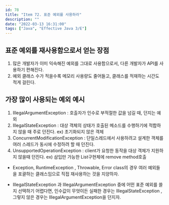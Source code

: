 ```yaml
---
id: 78
title: "Item 72. 표준 예외를 사용하라"
description: ""
date: "2022-03-13 16:31:00"
tags: ["Java", "Effective Java 3/E"]
---
```

## 표준 예외를 재사용함으로서 얻는 장점 

1. 많은 개발자가 이미 익숙해진 예외를 그대로 사용함으로서, 다른 개발자가 API를 사용하기 편해진다.
2. 예외 클래스 수가 적을수록 메모리 사용량도 줄어들고, 클래스를 적재하는 시간도 적게 걸린다. 

## 가장 많이 사용되는 예외 예시

1. IllegalArgumentException : 호출자가 인수로 부적절한 값을 넘길 때, 던지는 예외 
2. IllegalStateException : 대상 객체의 상태가 호출된 메소드를 수행하기에 적합하지 않을 때 주로 던진다. ex) 초기화되지 않은 객체
3. ConcurrentModificationException : 단일스레드에서 사용하려고 설계한 객체를 여러 스레드가 동시에 수정하려 할 때 던진다. 
4. UnsupportedOperationException : client가 요청한 동작을 대상 객체가 지원하지 않을때 던진다. ex) 삼입만 가능한 List구현체에 remove method호출

- Exception, RuntimeException , Throwable, Error class의 경우 여러 예외들을 포괄하는 클래스임으로 직접 재사용하는 것을 지양하자. 

- IllegalStateException 과 IllegalArgumentException 중에 어떤 표준 예외를 쓸지 선택하기 어렵다면, 인수값이 무엇이든 실패한 경우는 IllegalStateException , 그렇지 않은 경우는  IllegalArgumentException을 던지자. 
